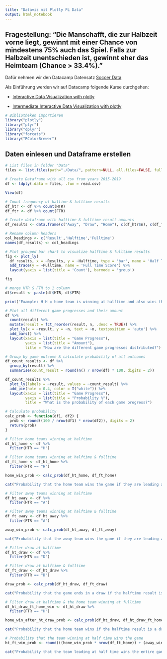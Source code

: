 ```yaml
---
title: "Dataviz mit Plotly PL Data"
output: html_notebook
---
```


## Fragestellung: "Die Manschafft, die zur Halbzeit vorne liegt, gewinnt mit einer Chance von mindestens 75% auch das Spiel. Falls zur Halbzeit unentschieden ist, gewinnt eher das Heimteam (Chance > 33.4%)."


Dafür nehmen wir den Datacamp Datensatz [Soccer Data](https://app.datacamp.com/workspace/datasets/dataset-python-soccer)

Als Einführung werden wir auf Datacamp folgende Kurse durchgehen:

- [Interactive Data Visualization with plotly](https://app.datacamp.com/learn/courses/interactive-data-visualization-with-plotly-in-r)

- [Intermediate Interactive Data Visualization with plotly](https://app.datacamp.com/learn/courses/interactive-data-visualization-with-plotly-in-r)

```r
# Bibliotheken importieren
library("plotly")
library("plyr")
library("dplyr")
library("forcats")
library("RColorBrewer")
```
## Daten einlesen und Dataframe erstellen
```r
# List files in folder "Data"
files <- list.files(path="./Data/", pattern=NULL, all.files=FALSE, full.names=TRUE)

# Create Dataframe with all csv from years 2015-2019
df <- ldply(.data = files, .fun = read.csv)

View(df)
```

```r
# Count frequency of haltime & fulltime results
df_htr <- df %>% count(HTR)
df_ftr <- df %>% count(FTR)
```

```r
# Create dataframe with halttime & fulltime result amounts
df_results <- data.frame(c("Away", "Draw", "Home"), c(df_htr$n), c(df_ftr$n))

# Rename column headers
col_headings <- c('Result','Halftime','Fulltime')
names(df_results) <- col_headings

# Plot grouped bar chart to visualize halftime & fulltime results
fig <- plot_ly(
  df_results, x = ~Results, y = ~Halftime, type = 'bar', name = 'Half Time Score') %>% 
  add_trace(y = ~Fulltime, name = 'Full Time Score') %>%
  layout(yaxis = list(title = 'Count'), barmode = 'group')

fig
```
```r
# merge HTR & FTR to 1 column
df$result <- paste(df$HTR, df$FTR)

print("Example: H H = home team is winning at halftime and also wins the game at fulltime")
```

```r
# Plot all different game progresses and their amount
df %>%
  count(result) %>%
  mutate(result = fct_reorder(result, n, .desc = TRUE)) %>%
  plot_ly(x = ~result, y = ~n, text = ~n, textposition = 'auto') %>%
  add_bars() %>%
  layout(xaxis = list(title = "Game Progress"),
         yaxis = list(title = "Amount"),
         title = "How are the different game progresses distributed?")
```
```r
# Group by game outcome & calculate probability of all outcomes
df_count_results <- df %>% 
  group_by(result) %>% 
  summarise(count_result = round(n() / nrow(df) * 100, digits = 2))

df_count_results %>%
  plot_ly(labels = ~result, values = ~count_result) %>%
  add_pie(hole = 0.4, color = I("white")) %>%
  layout(xaxis = list(title = "Game Progress"),
         yaxis = list(title = "Probability %"),
         title = "What is the probability of each game progress?")
```

```r
# Calculate probability 
calc_prob <- function(df1, df2) {
  prob <- round((100 / nrow(df1) * nrow(df2)), digits = 2)
  return(prob)
}
```

```r
# Filter home teams winning at halftime
df_ht_home <- df %>% 
  filter(HTR == "H")

# Filter home teams winning at halftime & fulltime
df_ft_home <- df_ht_home %>% 
  filter(FTR == "H")

home_win_prob <- calc_prob(df_ht_home, df_ft_home)

cat("Probability that the home team wins the game if they are leading at half time: ", home_win_prob, "%")
```

```r
# Filter away teams winning at halftime
df_ht_away <- df %>% 
  filter(HTR == "A")

# Filter away teams winning at halftime & fulltime
df_ft_away <- df_ht_away %>% 
  filter(FTR == "A")

away_win_prob <- calc_prob(df_ht_away, df_ft_away)

cat("Probability that the away team wins the game if they are leading at half time: ", away_win_prob, "%")
```

```r
# Filter draw at halftime
df_ht_draw <- df %>% 
  filter(HTR == "D")

# Filter draw at halftime & fulltime
df_ft_draw <- df_ht_draw %>% 
  filter(FTR == "D")

draw_prob <- calc_prob(df_ht_draw, df_ft_draw)

cat("Probability that the game ends in a draw if the halftime result is also a draw: ", draw_prob, "%")
```

```r
# Filter draw at halftime & the home team winning at fulltime
df_ht_draw_ft_home_win <- df_ht_draw %>%
  filter(FTR == "H")

home_win_after_ht_draw_prob <- calc_prob(df_ht_draw, df_ht_draw_ft_home_win)

cat("Probability that the home team wins if the halftime result is a draw: ", home_win_after_ht_draw_prob, "%")
```

```r
# Probability that the team winning at half time wins the game
ht_ft_win_prob <- round(((home_win_prob * nrow(df_ft_home)) + (away_win_prob * nrow(df_ft_away))) / (nrow(df_ft_home) + nrow(df_ft_away)), digits = 2)

cat("Probability that the team leading at half time wins the entire game: ", ht_ft_win_prob, "%")
```

```r

```

